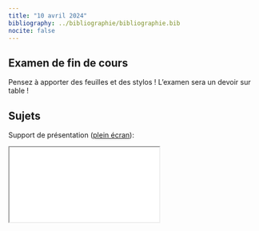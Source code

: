 ```yaml
---
title: "10 avril 2024"
bibliography: ../bibliographie/bibliographie.bib
nocite: false
---
```


## Examen de fin de cours

::: {.callout-warning}

Pensez à apporter des feuilles et des stylos ! L'examen sera un devoir sur table !

:::


## Sujets

Support de présentation ([plein écran](/slides/seance12.html){target="_blank"}):

```{=html}

<iframe src="/slides/seance12.html"></iframe>
```